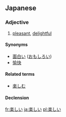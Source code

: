 ==Japanese==
{{ja-kanjitab|楽}}
===Adjective===
{{ja-adj|kk|decl=i|hira=たのしい|rom=tanoshii|kyu=樂しい}}

# [[pleasant]], [[delightful]]

====Synonyms====
*[[面白い]] ([[おもしろい]])
*[[愉快]]

====Related terms====
*[[楽しむ]]

====Declension====
{{ja-i|楽し|たのし|tanoshi}}

[[fr:楽しい]]
[[ja:楽しい]]
[[pl:楽しい]]